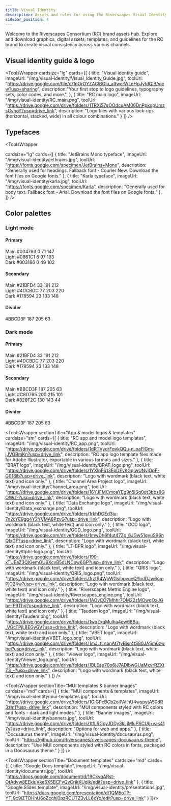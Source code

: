 ```yaml
---
title: Visual Identity
description: Assets and rules for using the Riverscapes Visual Identity
sidebar_position: 4
---
```

Welcome to the Riverscapes Consortium (RC) brand assets hub. Explore and download graphics, digital assets, templates, and guidelines for the RC brand to create visual consistency across various channels.

## Visual identity guide & logo


<ToolsWrapper
  cardsize="lg"
  cards={[
    {
      title: "Visual identity guide",
      imageUrl: "/img/visual-identity/Visual_Identity_Guide.jpg",
      toolUrl: "https://drive.google.com/file/d/1pOrOYZAClBOlu_aItwcrWLeHpJytdQlB/view?usp=sharing",
      description:"Your first stop to logo guidelines, typography sets, color codes, and more.",
    },
    {
      title: "RC main logo",
      imageUrl: "/img/visual-identity/RC_main.png",
      toolUrl: "https://drive.google.com/drive/folders/1TRXi57gOOdcuAM06DnPpkgpUmzsGvhoY?usp=drive_link",
      description: "Logo files with various lock-ups (horizontal, stacked, wide) in all colour combinations."
    }
  ]}
/>

## Typefaces

<ToolsWrapper

  cardsize="lg"
  cards={[
    {
      title: "JetBrains Mono typeface",
      imageUrl: "/img/visual-identity/jetbrains.jpg",
      toolUrl: "https://fonts.google.com/specimen/JetBrains+Mono",
      description: "Generally used for headings. Fallback font - Courier New. Download the font files on Google fonts."
    },
    {
      title: "Karla typeface",
      imageUrl: "/img/visual-identity/karla.jpg",
      toolUrl: "https://fonts.google.com/specimen/Karla",
      description: "Generally used for body text. Fallback font - Arial. Download the font files on Google fonts."
    },
  ]}
/>

## Color palettes

### Light mode

#### Primary

<div style={{
  display: "flex",
  flexDirection: "row",
  gap: "1em",
  margin: "1.5em 0"
}}>
  <div style={{
    background: "#004793",
    color: "#fff",
    width: "150px",
    height: "110px",
    borderRadius: "8px",
    display: "flex",
    flexDirection: "column",
    alignItems: "center",
    justifyContent: "center",
    position: "relative",
    fontWeight: 500,
    fontSize: "1em",
    boxShadow: "0 1px 6px rgba(0,0,0,0.08)"
  }}>
    <span>Main</span>
    <span>#004793</span>
    <span>0 71 147</span>
    <CopyButtonWrapper copyText="#004793" buttonLabel="📋" copiedMessage="Copied!" />
  </div>
  <div style={{
    background: "#0661C1",
    color: "#fff",
    width: "150px",
    height: "110px",
    borderRadius: "8px",
    display: "flex",
    flexDirection: "column",
    alignItems: "center",
    justifyContent: "center",
    position: "relative",
    fontWeight: 500,
    fontSize: "1em",
    boxShadow: "0 1px 6px rgba(0,0,0,0.08)"
  }}>
    <span>Light</span>
    <span>#0661C1</span>
    <span>6 97 193</span>
    <CopyButtonWrapper copyText="#0661C1" buttonLabel="📋" copiedMessage="Copied!" />
  </div>
  <div style={{
    background: "#003166",
    color: "#fff",
    width: "150px",
    height: "110px",
    borderRadius: "8px",
    display: "flex",
    flexDirection: "column",
    alignItems: "center",
    justifyContent: "center",
    position: "relative",
    fontWeight: 500,
    fontSize: "1em",
    boxShadow: "0 1px 6px rgba(0,0,0,0.08)",
    border: "1px solid #ddd"
  }}>
    <span>Dark</span>
    <span>#003166</span>
    <span>0 49 102</span>
    <CopyButtonWrapper copyText="#003166" buttonLabel="📋" copiedMessage="Copied!" />
  </div>
</div>

#### Secondary

<div style={{
  display: "flex",
  flexDirection: "row",
  gap: "1em",
  margin: "1.5em 0"
}}>
  <div style={{
    background: " #21BFD4",
    color: "#fff",
    width: "150px",
    height: "110px",
    borderRadius: "8px",
    display: "flex",
    flexDirection: "column",
    alignItems: "center",
    justifyContent: "center",
    position: "relative",
    fontWeight: 500,
    fontSize: "1em",
    boxShadow: "0 1px 6px rgba(0,0,0,0.08)"
  }}>
    <span>Main</span>
    <span> #21BFD4</span>
    <span>33 191 212</span>
    <CopyButtonWrapper copyText=" #21BFD4" buttonLabel="📋" copiedMessage="Copied!" />
  </div>
  <div style={{
    background: " #4DCBDC",
    color: "#fff",
    width: "150px",
    height: "110px",
    borderRadius: "8px",
    display: "flex",
    flexDirection: "column",
    alignItems: "center",
    justifyContent: "center",
    position: "relative",
    fontWeight: 500,
    fontSize: "1em",
    boxShadow: "0 1px 6px rgba(0,0,0,0.08)"
  }}>
   <span>Light</span>
    <span> #4DCBDC</span>
    <span>77 203 220</span>
    <CopyButtonWrapper copyText="#4DCBDC" buttonLabel="📋" copiedMessage="Copied!" />
  </div>
  <div style={{
    background: " #178594",
    color: "#fff",
    width: "150px",
    height: "110px",
    borderRadius: "8px",
    display: "flex",
    flexDirection: "column",
    alignItems: "center",
    justifyContent: "center",
    position: "relative",
    fontWeight: 500,
    fontSize: "1em",
    boxShadow: "0 1px 6px rgba(0,0,0,0.08)",
    border: "1px solid #ddd"
  }}>
    <span>Dark</span>
    <span> #178594</span>
    <span>23 133 148</span>
    <CopyButtonWrapper copyText=" #178594" buttonLabel="📋" copiedMessage="Copied!" />
  </div>
</div>

#### Divider

<div style={{
  display: "flex",
  flexDirection: "row",
  gap: "1em",
  margin: "1.5em 0"
}}>
  <div style={{
    background: " #BBCD3F",
    color: "#222",
    width: "150px",
    height: "110px",
    borderRadius: "8px",
    display: "flex",
    flexDirection: "column",
    alignItems: "center",
    justifyContent: "center",
    position: "relative",
    fontWeight: 500,
    fontSize: "1em",
    boxShadow: "0 1px 6px rgba(0,0,0,0.08)"
  }}>
    <span> #BBCD3F</span>
    <span>187 205 63</span>
    <CopyButtonWrapper copyText=" #BBCD3F" buttonLabel="📋" copiedMessage="Copied!" />
  </div>
</div>

### Dark mode

#### Primary

<div style={{
  display: "flex",
  flexDirection: "row",
  gap: "1em",
  margin: "1.5em 0"
}}>
  <div style={{
    background: " #21BFD4",
    color: "#fff",
    width: "150px",
    height: "110px",
    borderRadius: "8px",
    display: "flex",
    flexDirection: "column",
    alignItems: "center",
    justifyContent: "center",
    position: "relative",
    fontWeight: 500,
    fontSize: "1em",
    boxShadow: "0 1px 6px rgba(0,0,0,0.08)"
  }}>
    <span>Main</span>
    <span>  #21BFD4</span>
    <span>33 191 212</span>
    <CopyButtonWrapper copyText=" #21BFD4" buttonLabel="📋" copiedMessage="Copied!" />
  </div>
  <div style={{
    background: " #4DCBDC",
    color: "#fff",
    width: "150px",
    height: "110px",
    borderRadius: "8px",
    display: "flex",
    flexDirection: "column",
    alignItems: "center",
    justifyContent: "center",
    position: "relative",
    fontWeight: 500,
    fontSize: "1em",
    boxShadow: "0 1px 6px rgba(0,0,0,0.08)"
  }}>
   <span>Light</span>
    <span>  #4DCBDC</span>
    <span>77 203 220</span>
    <CopyButtonWrapper copyText=" #4DCBDC" buttonLabel="📋" copiedMessage="Copied!" />
  </div>
  <div style={{
    background: "  #178594",
    color: "#fff",
    width: "150px",
    height: "110px",
    borderRadius: "8px",
    display: "flex",
    flexDirection: "column",
    alignItems: "center",
    justifyContent: "center",
    position: "relative",
    fontWeight: 500,
    fontSize: "1em",
    boxShadow: "0 1px 6px rgba(0,0,0,0.08)",
    border: "1px solid #ddd"
  }}>
    <span>Dark</span>
    <span>  #178594</span>
    <span>23 133 148</span>
    <CopyButtonWrapper copyText="  #178594" buttonLabel="📋" copiedMessage="Copied!" />
  </div>
</div>

#### Secondary

<div style={{
  display: "flex",
  flexDirection: "row",
  gap: "1em",
  margin: "1.5em 0"
}}>
  <div style={{
    background: " #BBCD3F",
    color: "#fff",
    width: "150px",
    height: "110px",
    borderRadius: "8px",
    display: "flex",
    flexDirection: "column",
    alignItems: "center",
    justifyContent: "center",
    position: "relative",
    fontWeight: 500,
    fontSize: "1em",
    boxShadow: "0 1px 6px rgba(0,0,0,0.08)"
  }}>
    <span>Main</span>
    <span>  #BBCD3F</span>
    <span>187 205 63</span>
    <CopyButtonWrapper copyText=" #BBCD3F" buttonLabel="📋" copiedMessage="Copied!" />
  </div>
  <div style={{
    background: " #C8D765",
    color: "#fff",
    width: "150px",
    height: "110px",
    borderRadius: "8px",
    display: "flex",
    flexDirection: "column",
    alignItems: "center",
    justifyContent: "center",
    position: "relative",
    fontWeight: 500,
    fontSize: "1em",
    boxShadow: "0 1px 6px rgba(0,0,0,0.08)"
  }}>
    <span>Light</span>
    <span>  #C8D765</span>
    <span>200 215 101</span>
    <CopyButtonWrapper copyText=" #C8D765" buttonLabel="📋" copiedMessage="Copied!" />
  </div>
  <div style={{
    background: " #828F2C",
    color: "#fff",
    width: "150px",
    height: "110px",
    borderRadius: "8px",
    display: "flex",
    flexDirection: "column",
    alignItems: "center",
    justifyContent: "center",
    position: "relative",
    fontWeight: 500,
    fontSize: "1em",
    boxShadow: "0 1px 6px rgba(0,0,0,0.08)",
    border: "1px solid #ddd"
  }}>
    <span>Dark</span>
    <span>  #828F2C</span>
    <span>130 143 44</span>
    <CopyButtonWrapper copyText=" #828F2C" buttonLabel="📋" copiedMessage="Copied!" />
  </div>
</div>

#### Divider

<div style={{
  display: "flex",
  flexDirection: "row",
  gap: "1em",
  margin: "1.5em 0"
}}>
  <div style={{
    background: "  #BBCD3F",
    color: "#222",
    width: "150px",
    height: "110px",
    borderRadius: "8px",
    display: "flex",
    flexDirection: "column",
    alignItems: "center",
    justifyContent: "center",
    position: "relative",
    fontWeight: 500,
    fontSize: "1em",
    boxShadow: "0 1px 6px rgba(0,0,0,0.08)"
  }}>
    <span>  #BBCD3F</span>
    <span>187 205 63</span>
    <CopyButtonWrapper copyText="  #BBCD3F" buttonLabel="📋" copiedMessage="Copied!" />
  </div>
</div>


<ToolsWrapper
  sectionTitle="App & model logos & templates"
  cardsize="sm"
  cards={[
    {
      title: "RC app and model logo templates",
      imageUrl: "/img/visual-identity/RC_app.png",
      toolUrl: "https://drive.google.com/drive/folders/1dRTVydrFqvkQQu-n_oaFIGm-jJVOBmKn?usp=drive_link",
      description: "RC app logo template files made for Adobe Illustrator, exportable in various formats and sizes."
    },
    {
      title: "BRAT logo",
      imageUrl: "/img/visual-identity/BRAT_logo.png",
      toolUrl: "https://drive.google.com/drive/folders/1YXlpF613EpDEvKGqIwUNyjOpF-G018ib?usp=drive_link",
      description: "Logo with wordmark (black text, white text) and icon only."
    },
    {
      title: "Channel Area Project logo",
      imageUrl: "/img/visual-identity/Channel_area.png",
      toolUrl: "https://drive.google.com/drive/folders/16YJFMCmoaYEg9n5lSq0dt3bbs8GOWiz-?usp=drive_link",
      description: "Logo with wordmark (black text, white text) and icon only."
    },
    {
      title: "Data Exchange logo",
      imageUrl: "/img/visual-identity/Data_exchange.png",
      toolUrl: "https://drive.google.com/drive/folders/1rkhDOEd3ju-7n2cYE9gg4Y2YVMA8PzyG?usp=drive_link",
      description: "Logo with wordmark (black text, white text) and icon only."
    },
    {
      title: "GCD logo",
      imageUrl: "/img/visual-identity/GCD_logo.png",
      toolUrl: "https://drive.google.com/drive/folders/1mwDh6f4ut47Zg_6JGw51gyuS96nQIxGF?usp=drive_link",
      description: "Logo with wordmark (black text, white text) and icon only."
    },
    {
      title: "LT-BPR logo",
      imageUrl: "/img/visual-identity/ltpbr-logo.png",
      toolUrl: "https://drive.google.com/drive/folders/199-xTUEaZ3QIGemOU6XcvB5dLNCow6GP?usp=drive_link",
      description: "Logo with wordmark (black text, white text) and icon only."
    },
    {
      title: "QRIS logo",
      imageUrl: "/img/visual-identity/QRIS_logo.png",
      toolUrl: "https://drive.google.com/drive/folders/1rztR4WpWGsibpvoeQYpdDJw6omPjO24w?usp=drive_link",
      description: "Logo with wordmark (black text, white text) and icon only."
    },
    {
      title: "Riverscapes Metric Engine logo",
      imageUrl: "/img/visual-identity/Riverscapes_engine.png",
      toolUrl: "https://drive.google.com/drive/folders/1AOvCO7Mhhr7OM22zMOwgOxJGbe-P3Thg?usp=drive_link",
      description: "Logo with wordmark (black text, white text) and icon only."
    },
    {
      title: "Taudem logo",
      imageUrl: "/img/visual-identity/Taudem.png",
      toolUrl: "https://drive.google.com/drive/folders/1wqZxqMulha4ew68Ba-_VGcTPjL8EGyGV?usp=drive_link",
      description: "Logo with wordmark (black text, white text) and icon only."
    },
    {
      title: "VBET logo",
      imageUrl: "/img/visual-identity/VBET_logo.png",
      toolUrl: "https://drive.google.com/drive/folders/1mJLtLnbnAt7tyBisr4tS80JASm6zwbei?usp=drive_link",
      description: "Logo with wordmark (black text, white text) and icon only."
    },
    {
      title: "Viewer logo",
      imageUrl: "/img/visual-identity/Viewer_logo.png",
      toolUrl: "https://drive.google.com/drive/folders/1BLEap70o6jJ7ADlbwGUaMxvrRZXtZ3_-?usp=drive_link",
      description: "Logo with wordmark (black text, white text) and icon only."
    }
  ]}
/>

<ToolsWrapper
  sectionTitle="MUI templates & banner images"
  cardsize="md"
  cards={[
    {
      title: "MUI components & templates",
      imageUrl: "/img/visual-identity/mui-templates.jpg",
      toolUrl: "https://drive.google.com/drive/folders/1GIGPcBCb2oiPAIihU4wspytA50dR3zm1?usp=drive_link",
      description: "MUI components styled with RC colors and fonts - dark and light modes."
    },
    {
      title: "Banner images",
      imageUrl: "/img/visual-identity/banners.jpg",
      toolUrl: "https://drive.google.com/drive/folders/1tfLRGpyJDDy3kLjMluPSCUIjxvas417y?usp=drive_link",
      description: "Options for web and apps."
    },
    {
      title: "Docusaurus theme",
      imageUrl: "/img/visual-identity/docusaurus.png",
      toolUrl: "https://github.com/Riverscapes/riverscapes-docusaurus-theme",
      description: "Use MUI components styled with RC colors in fonts, packaged in a Docusaurus theme."
    }
  ]}
/>

<ToolsWrapper
  sectionTitle="Document templates"
  cardsize="md"
  cards={[
    {
      title: "Google Docs template",
      imageUrl: "/img/visual-identity/documents.jpg",
      toolUrl: "https://docs.google.com/document/d/19CkvqARst-OtAdvw8EEkiuVke6X5BCFvQvCrjkKUqlk/edit?usp=drive_link"
    },
    {
      title: "Google Slides template",
      imageUrl: "/img/visual-identity/presentations.jpg",
      toolUrl: "https://docs.google.com/presentation/d/1QM5oTP-YT_9c9lZTOHhU6oZcqhj0pzRCUTZ3vLL6xYo/edit?usp=drive_link"
    }
  ]}/>
